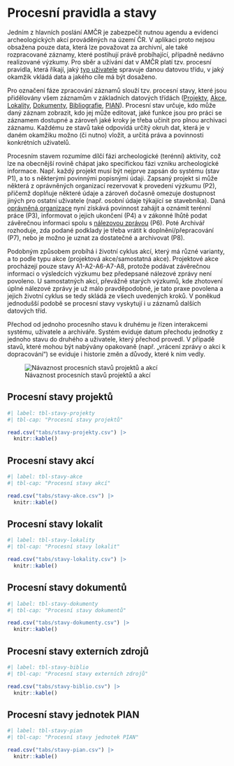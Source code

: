 # Procesní pravidla a stavy

Jedním z hlavních poslání AMČR je zabezpečit nutnou agendu a evidenci archeologických akcí prováděných na území ČR.
V aplikaci proto nejsou obsažena pouze data, která lze považovat za archivní, ale také rozpracované záznamy, které postihují právě probíhající, případně nedávno realizované výzkumy.
Pro sběr a užívání dat v AMČR platí tzv. procesní pravidla, která říkají, jaký [typ uživatele]() spravuje danou datovou třídu, v jaký okamžik vkládá data a jakého cíle má být dosaženo.

Pro označení fáze zpracování záznamů slouží tzv. procesní stavy, které jsou přidělovány všem záznamům v základních datových třídách ([Projekty](), [Akce](), [Lokality](), [Dokumenty](), [Bibliografie](), [PIAN]()).
Procesní stav určuje, kdo může daný záznam zobrazit, kdo jej může editovat, jaké funkce jsou pro práci se záznamem dostupné a zároveň jaké kroky je třeba učinit pro plnou archivaci záznamu.
Každému ze stavů také odpovídá určitý okruh dat, která je v daném okamžiku možno (či nutno) vložit, a určitá práva a povinnosti konkrétních uživatelů.

Procesním stavem rozumíme dílčí fázi archeologické (terénní) aktivity, což lze na obecnější rovině chápat jako specifickou fázi vzniku archeologické informace.
Např. každý projekt musí být nejprve zapsán do systému (stav P1), a to s některými povinnými popisnými údaji.
Zapsaný projekt si může některá z oprávněných organizací rezervovat k provedení výzkumu (P2), přičemž doplňuje některé údaje a zároveň dočasně omezuje dostupnost jiných pro ostatní uživatele (např. osobní údaje týkající se stavebníka).
Daná [oprávněná organizace](https://arup-cas.github.io/aiscr-webamcr-help/pojmy-a-koncepce.html#opr%C3%A1vn%C4%9Bn%C3%A1-archeologick%C3%A1-organizace) nyní získává povinnost zahájit a oznámit terénní práce (P3), informovat o jejich ukončení (P4) a v zákonné lhůtě podat závěrečnou informaci spolu s [nálezovou zprávou](https://arup-cas.github.io/aiscr-webamcr-help/pojmy-a-koncepce.html#n%C3%A1lezov%C3%A1-zpr%C3%A1va) (P6).
Poté Archivář rozhoduje, zda podané podklady je třeba vrátit k doplnění/přepracování (P7), nebo je možno je uznat za dostatečné a archivovat (P8).

Podobným způsobem probíhá i životní cyklus akcí, který má různé varianty, a to podle typu akce (projektová akce/samostatná akce).
Projektové akce procházejí pouze stavy A1-A2-A6-A7-A8, protože podávat závěrečnou informaci o výsledcích výzkumu bez předepsané nálezové zprávy není povoleno.
U samostatných akcí, převážně starých výzkumů, kde zhotovení úplné nálezové zprávy je už málo pravděpodobné, je tato praxe povolena a jejich životní cyklus se tedy skládá ze všech uvedených kroků.
V poněkud jednodušší podobě se procesní stavy vyskytují i u záznamů dalších datových tříd.

Přechod od jednoho procesního stavu k druhému je řízen interakcemi systému, uživatele a archiváře.
Systém eviduje datum přechodu jednotky z jednoho stavu do druhého a uživatele, který přechod provedl.
V případě stavů, které mohou být nabývány opakovaně (např. „vrácení zprávy o akci k dopracování“) se eviduje i historie změn a důvody, které k nim vedly.

![Návaznost procesních stavů projektů a akcí](figs/stavy_schema.png){#fig-stavy}

## Procesní stavy projektů

```r
#| label: tbl-stavy-projekty
#| tbl-cap: "Procesní stavy projektů"

read.csv("tabs/stavy-projekty.csv") |>
  knitr::kable()
```

## Procesní stavy akcí

```r
#| label: tbl-stavy-akce
#| tbl-cap: "Procesní stavy akcí"

read.csv("tabs/stavy-akce.csv") |>
  knitr::kable()
```

## Procesní stavy lokalit

```r
#| label: tbl-stavy-lokality
#| tbl-cap: "Procesní stavy lokalit"

read.csv("tabs/stavy-lokality.csv") |>
  knitr::kable()
```

## Procesní stavy dokumentů

```r
#| label: tbl-stavy-dokumenty
#| tbl-cap: "Procesní stavy dokumentů"

read.csv("tabs/stavy-dokumenty.csv") |>
  knitr::kable()
```

## Procesní stavy externích zdrojů

```r
#| label: tbl-stavy-biblio
#| tbl-cap: "Procesní stavy externích zdrojů"

read.csv("tabs/stavy-biblio.csv") |>
  knitr::kable()
```

## Procesní stavy jednotek PIAN

```r
#| label: tbl-stavy-pian
#| tbl-cap: "Procesní stavy jednotek PIAN"

read.csv("tabs/stavy-pian.csv") |>
  knitr::kable()
```
